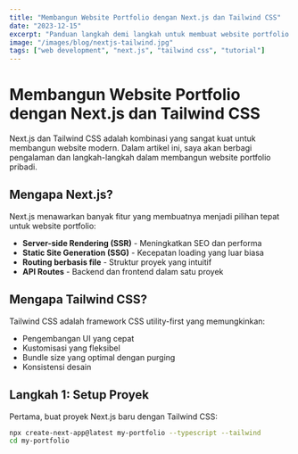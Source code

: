 ```yaml
---
title: "Membangun Website Portfolio dengan Next.js dan Tailwind CSS"
date: "2023-12-15"
excerpt: "Panduan langkah demi langkah untuk membuat website portfolio yang menarik menggunakan Next.js dan Tailwind CSS."
image: "/images/blog/nextjs-tailwind.jpg"
tags: ["web development", "next.js", "tailwind css", "tutorial"]
---
```


# Membangun Website Portfolio dengan Next.js dan Tailwind CSS

Next.js dan Tailwind CSS adalah kombinasi yang sangat kuat untuk membangun website modern. Dalam artikel ini, saya akan berbagi pengalaman dan langkah-langkah dalam membangun website portfolio pribadi.

## Mengapa Next.js?

Next.js menawarkan banyak fitur yang membuatnya menjadi pilihan tepat untuk website portfolio:

- **Server-side Rendering (SSR)** - Meningkatkan SEO dan performa
- **Static Site Generation (SSG)** - Kecepatan loading yang luar biasa
- **Routing berbasis file** - Struktur proyek yang intuitif
- **API Routes** - Backend dan frontend dalam satu proyek

## Mengapa Tailwind CSS?

Tailwind CSS adalah framework CSS utility-first yang memungkinkan:

- Pengembangan UI yang cepat
- Kustomisasi yang fleksibel
- Bundle size yang optimal dengan purging
- Konsistensi desain

## Langkah 1: Setup Proyek

Pertama, buat proyek Next.js baru dengan Tailwind CSS:

```bash
npx create-next-app@latest my-portfolio --typescript --tailwind
cd my-portfolio

